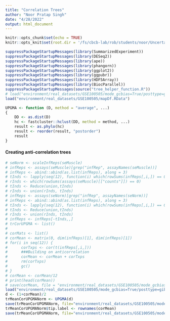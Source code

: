 ```yaml
---
title: "Correlation Trees"
author: "Noor Pratap Singh"
date: "4/28/2022"
output: html_document
---
```


```r
knitr::opts_chunk$set(echo = TRUE)
knitr::opts_knit$set(root.dir = '/fs/cbcb-lab/rob/students/noor/Uncertainity/treeTerminusScripts')
```

```r
suppressPackageStartupMessages(library(SummarizedExperiment))
suppressPackageStartupMessages(library(DESeq2))
suppressPackageStartupMessages(library(ape))
suppressPackageStartupMessages(library(phangorn))
suppressPackageStartupMessages(library(ggplot2))
suppressPackageStartupMessages(library(ggpubr))
suppressPackageStartupMessages(library(HDF5Array))
suppressPackageStartupMessages(library(BiocParallel))
suppressPackageStartupMessages(source("tree_helper_function.R"))
# load("environment/real_datasets/GSE100505/mode_gcbias=True/posttype=gibbs_npost=100_tf=100/seMuscle.RData")
load("environment/real_datasets/GSE100505/mapDf.RData")
```

```r
UPGMA <- function (D, method = "average", ...) 
{
    DD <- as.dist(D)
    hc <- fastcluster::hclust(DD, method = method, ...)
    result <- as.phylo(hc)
    result <- reorder(result, "postorder")
    result
}
```

#### Creating anti-correlation trees
```r
# seNorm <- scaleInfReps(seMuscle)
# infReps <- assays(seMuscle)[grep("infRep", assayNames(seMuscle))]
# infReps <- abind::abind(as.list(infReps), along = 3)
# tInds <- lapply(seq(12), function(i) which(rowSums(infReps[,i,]) == 0))
# rInds <- which(rowSums(assays(seMuscle)[["counts"]]) == 0)
# tInds <- Reduce(union,tInds)
# rInds <- union(rInds, tInds)
# infReps <- assays(seNorm)[grep("infRep", assayNames(seNorm))]
# infReps <- abind::abind(as.list(infReps), along = 3)
# tInds <- lapply(seq(12), function(i) which(rowSums(infReps[,i,]) == 0))
# tInds <- Reduce(union,tInds)
# rInds <- union(rInds, tInds)
# infReps <- infReps[-tInds,,]
# trCorUPGMA <- list()
#  
# corMats <- list()
# corMean <- matrix(0, dim(infReps)[1], dim(infReps)[1])
# for(i in seq(12)) {
#      corTxps <- cor(t(infReps[,i,]))
#      ###Building on anticorrelation
#      corMean <- corMean + corTxps
#      rm(corTxps)
#      gc()
# }
# corMean <- corMean/12
# print(head(corMean))
# save(corMean, file = "environment/real_datasets/GSE100505/mode_gcbias=True/posttype=gibbs_npost=100_tf=100/comp_trees/cor_mean.RData")
load("environment/real_datasets/GSE100505/mode_gcbias=True/posttype=gibbs_npost=100_tf=100/comp_trees/cor_mean.RData")
d <- (1+corMean)/2
trMeanCorUPGMANorm <- UPGMA(d)
save(trMeanCorUPGMANorm, file="environment/real_datasets/GSE100505/mode_gcbias=True/posttype=gibbs_npost=100_tf=100/comp_trees/trMeanCorUPGMANorm.RData")
trMeanCorUPGMANorm$tip.label <- rownames(corMean)
save(trMeanCorUPGMANorm, file="environment/real_datasets/GSE100505/mode_gcbias=True/posttype=gibbs_npost=100_tf=100/comp_trees/trMeanCorUPGMANorm.RData")
```